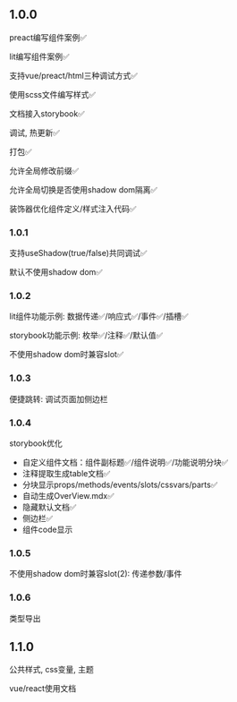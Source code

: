 ## 1.0.0

preact编写组件案例✅

lit编写组件案例✅

支持vue/preact/html三种调试方式✅

使用scss文件编写样式✅

文档接入storybook✅

调试, 热更新✅

打包✅

允许全局修改前缀✅

允许全局切换是否使用shadow dom隔离✅

装饰器优化组件定义/样式注入代码✅

### 1.0.1

支持useShadow(true/false)共同调试✅

默认不使用shadow dom✅

### 1.0.2

lit组件功能示例: 数据传递✅/响应式✅/事件✅/插槽✅

storybook功能示例: 枚举✅/注释✅/默认值✅

不使用shadow dom时兼容slot✅

### 1.0.3

便捷跳转: 调试页面加侧边栏

### 1.0.4

storybook优化
- 自定义组件文档：组件副标题✅/组件说明✅/功能说明分块✅
- 注释提取生成table文档✅
- 分块显示props/methods/events/slots/cssvars/parts✅
- 自动生成OverView.mdx✅
- 隐藏默认文档✅
- 侧边栏✅
- 组件code显示

### 1.0.5

不使用shadow dom时兼容slot(2): 传递参数/事件

### 1.0.6

类型导出

## 1.1.0

公共样式, css变量, 主题

vue/react使用文档

